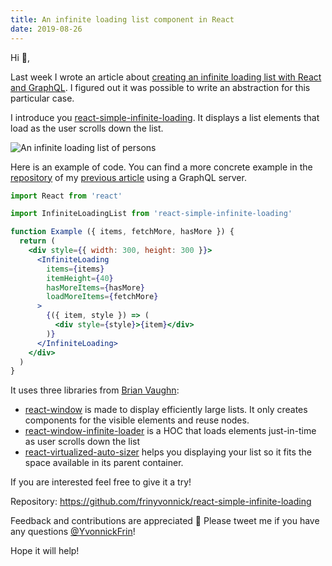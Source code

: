 ```yaml
---
title: An infinite loading list component in React
date: 2019-08-26
---
```


Hi 👋,

Last week I wrote an article about [creating an infinite loading list with React and GraphQL](https://dev.to/yvonnickfrin/create-an-infinite-loading-list-with-react-and-graphql-19hh). I figured out it was possible to write an abstraction for this particular case.

I introduce you [react-simple-infinite-loading](https://github.com/frinyvonnick/react-simple-infinite-loading). It displays a list elements that load as the user scrolls down the list.

![An infinite loading list of persons](https://github.com/frinyvonnick/create-infinite-loading-list-react-graphql/blob/master/assets/infinite_loading.gif?raw=true)

Here is an example of code. You can find a more concrete example in the [repository](https://github.com/frinyvonnick/create-infinite-loading-list-react-graphql/blob/master/src/InfiniteList.js) of my [previous article](https://dev.to/yvonnickfrin/create-an-infinite-loading-list-with-react-and-graphql-19hh) using a GraphQL server.

```jsx
import React from 'react'

import InfiniteLoadingList from 'react-simple-infinite-loading'

function Example ({ items, fetchMore, hasMore }) {
  return (
    <div style={{ width: 300, height: 300 }}>
      <InfiniteLoading
        items={items}
        itemHeight={40}
        hasMoreItems={hasMore}
        loadMoreItems={fetchMore}
      >
        {({ item, style }) => (
          <div style={style}>{item}</div>
        )}
      </InfiniteLoading>
    </div>
  )
}
```

It uses three libraries from [Brian Vaughn](https://github.com/bvaughn):

- [react-window](https://github.com/bvaughn/react-window) is made to display efficiently large lists. It only creates components for the visible elements and reuse nodes.
- [react-window-infinite-loader](https://github.com/bvaughn/react-window-infinite-loader/) is a HOC that loads elements just-in-time as user scrolls down the list
- [react-virtualized-auto-sizer](https://github.com/bvaughn/react-virtualized-auto-sizer/) helps you displaying your list so it fits the space available in its parent container.

If you are interested feel free to give it a try!

Repository: https://github.com/frinyvonnick/react-simple-infinite-loading

Feedback and contributions are appreciated 🙏 Please tweet me if you have any questions [@YvonnickFrin](https://twitter.com/YvonnickFrin)!

Hope it will help!
